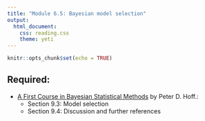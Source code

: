 ```yaml
---
title: "Module 6.5: Bayesian model selection"
output: 
  html_document:
    css: reading.css
    theme: yeti
---
```


```r
knitr::opts_chunk$set(echo = TRUE)
```


## Required:

- [A First Course in Bayesian Statistical Methods](https://find.library.duke.edu/catalog/DUKE004968562) by Peter D. Hoff.:
    + Section 9.3: Model selection
    + Section 9.4: Discussion and further references